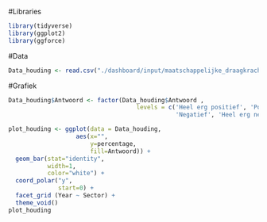 #Libraries
```r
library(tidyverse)
library(ggplot2)
library(ggforce)
```

#Data
```r
Data_houding <- read.csv("./dashboard/input/maatschappelijke_draagkracht/F14_1_data.csv")
```

#Grafiek
```r
Data_houding$Antwoord <- factor(Data_houding$Antwoord , 
                                    levels = c('Heel erg positief', 'Positief', 'Neutraal',
                                               'Negatief', 'Heel erg negatief', 'Geen mening'))

plot_houding <- ggplot(data = Data_houding, 
                   aes(x="", 
                       y=percentage, 
                       fill=Antwoord)) +
  geom_bar(stat="identity", 
           width=1,
           color="white") +
  coord_polar("y", 
              start=0) +
  facet_grid (Year ~ Sector) +
  theme_void()
plot_houding

```
